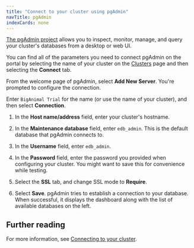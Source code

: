 ```yaml
---
title: "Connect to your cluster using pgAdmin"
navTitle: pgAdmin
indexCards: none
---
```


[The pgAdmin project](https://www.pgadmin.org/download/) allows you to inspect, monitor, manage, and query your cluster's databases from a desktop or web UI. 

You can find all of the parameters you need to connect pgAdmin on the portal by selecting the name of your cluster on the [Clusters](https://portal.biganimal.com/clusters) page and then selecting the **Connect** tab.

From the welcome page of pgAdmin, select **Add New Server**. You're prompted to configure the connection.

Enter `BigAnimal Trial` for the name (or use the name of your cluster), and then select **Connection**.

1. In the **Host name/address** field, enter your cluster's hostname. 
2. In the **Maintenance database** field, enter `edb_admin`. This is the default database that pgAdmin connects to. 
3. In the **Username** field, enter `edb_admin`.
4. In the **Password** field, enter the password you provided when configuring your cluster. You might want to save this for convenience while testing.

5. Select the **SSL** tab, and change SSL mode to **Require**.

6. Select **Save**. 
    pgAdmin tries to establish a connection to your database. When successful, it displays the dashboard along with the list of available databases on the left.

## Further reading

For more information, see [Connecting to your cluster](/biganimal/latest/using_cluster/02_connecting_your_cluster/).
